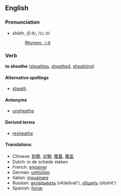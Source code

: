 ==English==
===Pronunciation===
*shē<i>th</i>, /ʃiːð/, /<tt>Si:D</tt>/
*:[[Rhymes:English:-iːð|Rhymes: -iːð]]

===Verb===
'''to sheathe''' ([[sheathes]], [[sheathed]], [[sheathing]])

====Alternative spellings====
*[[sheath]]

====Antonyms====
*[[unsheathe]]

====Derived terms====
*[[resheathe]]

====Translations====
*Chinese: [[對鞘]], [[对鞘]]; [[覆蓋]], [[覆盖]]
*Dutch: in de schede steken<!-- not a set phrase so not wikified -->
*French: [[engainer]]
*German: [[umhüllen]]
*Italian: [[inguainare]]
*Russian: [[вкладывать|вкла́дывать]] (vkl&aacute;divat'), [[обшить|обши́ть]] (obsh&iacute;t')
*Spanish: [[forrar]]
